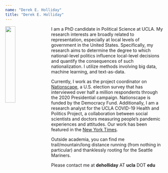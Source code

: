 ```yaml
---
name: "Derek E. Holliday"
title: "Derek E. Holliday"
---
```


<style>
  .title{
    display: none;
  }
</style>

<link rel="stylesheet" href="styles.css" type="text/css">

<img src="images/derek_1.jpg" style="width:25%; margin-right: 20px" align="left">

I am a PhD candidate in Political Science at UCLA. My research interests are broadly related to representation, especially at local levels of government in the United States. Specifically, my research aims to determine the degree to which national-level politics influence local-level decisions and quantify the consequences of such nationalization. I utilize methods involving big data, machine learning, and text-as-data. 

Currently, I work as the project coordinator on <a href="https://www.voterstudygroup.org/nationscape" target="_blank">Nationscape</a>, a U.S. election survey that has interviewed over half a million respondents through the 2020 Presidential campaign. Nationscape is funded by the Democracy Fund. Additionally, I am a research analyst for the UCLA COVID-19 Health and Politics Project, a collaboration between social scientists and doctors measuring people's pandemic experiences and attitudes. Our work has been featured in the <a href="https://www.nytimes.com/2021/05/04/upshot/vaccine-incentive-experiment.html" target="_blank">New York Times</a>.

Outside academia, you can find me trail/mountain/long distance running (from nothing in particular) and thanklessly rooting for the Seattle Mariners.

Please contact me at **deholliday** AT **ucla** DOT **edu**